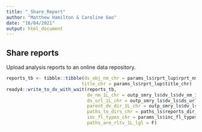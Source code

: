 ---
title: "_Share_Report"
author: "Matthew Hamilton & Caroline Gao"
date: "16/04/2021"
output: html_document
---

## Share reports
Upload analysis reports to an online data repository.

```{r message=FALSE, results='hide', warning=FALSE}
reports_tb <- tibble::tibble(ds_obj_nm_chr = params_ls$rprt_lup$rprt_nms_chr, 
                            title_chr = params_ls$rprt_lup$title_chr) 
ready4::write_to_dv_with_wait(reports_tb, 
                              dv_nm_1L_chr = outp_smry_ls$dv_ls$dv_nm_1L_chr, 
                              ds_url_1L_chr = outp_smry_ls$dv_ls$ds_url_1L_chr,
                              parent_dv_dir_1L_chr = outp_smry_ls$dv_ls$parent_dv_dir_1L_chr, 
                              paths_to_dirs_chr = paths_ls$reports_dir_1L_chr, 
                              inc_fl_types_chr = params_ls$inc_fl_types_chr, 
                              paths_are_rltv_1L_lgl = F)
```
